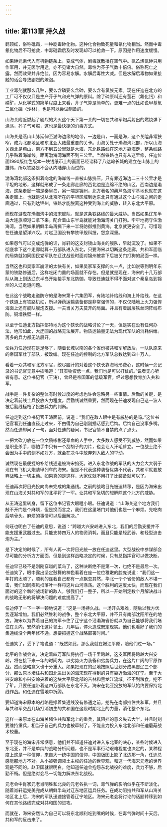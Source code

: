 ```yaml
---
---
---
```

title: 第113章 持久战
---



鹤顶红，俗称砒霜，一种剧毒砷化物。这种化合物致死量和氰化物相当。然而中毒氰化物后不可抢救，中毒砒霜后及时发现却可以抢救一下。原因是作用速度缓慢。

如果砷元素代入有机物链条上，变成气体，剧毒就散播在空气中。氯乙烯氯砷只用作军用，并无医学用途，亦不见诸大自然。毒性为芥子气数十倍倍。俗称死亡之露。然而效果并非绝佳，因为容易水解。水解后毒性大减。但是水解后毒物如果接触的话会导致剧烈的燎泡。

工业毒剂就那么几种，要么含磷要么含砷，要么含有氯族元素。现在任迪在北方的工厂可不仅仅只是生产芥子气和光气弹的原料。除了砷原料还有萤石（氟化钙）和磷矿，从化学式的简单程度上来看，芥子气算是简单的。更难一点的比如说甲基氧二氟化磷（沙林），也是可以尝试制备的。

山海关附近燃起了剧烈的大火这个天下第一关的一切在共和军炮兵射出的燃烧弹下涤荡，芥子气可燃，这也是最快捷的消毒方式。

山海关是燕山山脉延伸至渤海边缘的地带，一边是山，一面是海，这个关隘非常狭窄，成为北都地区和东北亚大陆最重要的关卡。山海关处于渤海湾北部，所以山海关西北是燕山，南方不到五公里就是大海，东北铁路线在这地方靠海走，整条线路几乎贴着海岸线。距离渤海湾海面不到三公里。当然铁路也只有从这里修，任迪位面1990版红色版本一块钱纸币上的画面已经诠释了八达岭长城的建立在山脉上的雄伟，所以铁路是不会从内陆穿山而过的。

渤海湾北部这条斜着向北的海岸线一直被山脉挤压，只有靠近海边二三十公里才是平坦的地形，这样就形成了一条走廊走廊的西北边是连绵不绝的山区，西南边是渤海，这条走廊一端是秦皇岛，另一端是锦州，北方著名的葫芦岛海军基地也就在这条走廊上。也就是说从北京所在的平坦区域到达东北只有通过这个山与海之间的走廊通过，只有到达锦州，铁路才能脱离这种受到海上的威胁，转入东北大平原。

而现在游曳在渤海湾中的海宋舰队。就是这条铁路线的最大威胁。当然如果辽东半岛大连旅顺港口拿下来。配合着山东半岛就能对渤海湾关门打狗。牢牢地扼守住渤海湾。当然如果朝鲜半岛再撕下来一半将防御推到黄海。北京就更安全了。可惜现在任迪是望洋兴叹。对赵卫国没有攀铁甲舰科技，怨念深重。

如果怨气可以变成炮弹的话，肖轩的这支封锁山海关的舰队，早就沉没了。如果不彻底拿下这个走廊就算十万部队进入东北，只要海宋以切断这条走廊，共和军面临的局势就如同国民党军队在辽沈战役时面对锦州被拿下后被关门打狗的局面一样。

当然这也和吴家军崩溃的太快有关，如果吴家军支撑的久一点，比如说等到明年东蒙的铁路修通后，这样吃闭门羹的场面就不存在。但是就是现在，海宋的十几万部队从海上到达辽东半岛开始接手东北防御。导致任迪就不得不面对这个秦皇岛到锦州的入辽走道问题。

在此这个战略走道防守的是海宋第十六集团军，有陆地补给线和海上补给线，在这个铁道上有铁路机动，所以弹药运输装备都是非常强悍的，不仅仅陆地上火力强悍海面上还有舰队舰炮支援。一夫当关万夫莫开的局面。并且有着层层铁丝网阵线布防。铜墙铁壁一样。

以至于任迪北方指挥部特地为这个狭长的战略讨论了一天，但是实在没有任何办法，地形如此，大迂回的战略无法展开。物质运输量无法为现代军队的消耗供给。再多的兵力都无法展开。

论兵力任迪现在是足够了，随着长城以南的各个省份被共和军解放后，一队队原来的帝国军壮丁部队，被改编。现在任迪的控制的北方军队总数达到四十万人。

看着一众共和军北方军官，绞尽脑汁的对着这个狭长靠海地形费心，这时候一旁记录的书记官无意中插嘴道：“其实物资低一点，我们也是可以打仗的。”说者无心听者有意。这位书记官（王涛），曾经是帝国军的低级军官。经过思想教育加入共和军。

战争是一件复杂的整体有时候过度的考虑也许会忽略另一些事情。后勤的关键，是决定着前线士兵投放火力程度。后勤线诚然重要，然而现在任迪发现自己这一波人被后勤线桎梏了投放兵力的判断。

任迪走到这位书记官王涛面前，说道：“我们在敌人眼中是有威胁的是吗。”这位书记官看到任迪直径走过来，不由得为自己刚刚插话感到后悔。后悔自己没事多嘴。然而任迪却问了一句，面对任迪的疑问，书记官情不自禁的点了点头。

一把大砍刀放在一位文质彬彬还晕血的人手中，大多数人感受不到威胁，然而如果是职业杀手，哪怕手中只有一个刮胡子的刀片，也会让人汗毛耸立。一位战士绝不会因为手中的剑不如对方，就会在决斗中放弃刺入敌人的举动。

诚然现在最便捷的补给线通道被海宋掐死。进入东北作战的军队的火力会大大弱于现在有飞机大炮装甲列车的海宋。但是不代表这种装备优势不代表，共和军就要放弃战略上一切主动。如果真的是这样，大家仗就不用打了比装备就可以了。

任迪再次将目光投向尚未完成的集通线。之前的战略目光被迫转移，是因为海宋出现在山海关对共和军的北平将了一军。让共和军急切的想解除这个北方的威胁。

从王涛这里转身，留下这位书记官大眼瞪小眼。任迪说道：“山海关这个地方我们敲不开门是个麻烦，但是换而言之，我们在这里堵门对他们也是一个麻烦。先吃肉后啃骨头。麻烦的事情可以后面解决。”

何旺也明白了任迪的意思，说道：“跨越大兴安岭进入东北，我们的后勤支援并不能支援重武器过去。只能支持四万人的物资消耗，而且只能是轻武器，和轻型迫击炮为主。”

是下决定的时候了，所有人再一次将目光统一放在任迪这里。大型战役中参谋部会尽可能的分析方方面面，但是到这样战略决定的时候，只有总指挥官可以做决断。

任迪早已经不是刚刚穿越的菜鸟了，这种决断绝不是第一次，也绝不是最后一次。任迪笑了，眼中露出坚定鼓舞的神色看着在座一位位稚嫩的脸庞说道：“我们这一年打的太顺了，顺利的连我自己都有一点飘忽其然，华北一个个省份的敌人不堪一击，我们如同疾风扫落叶一样将这片山河涤荡。这个胜利的速度太快，而现在我们面对的这个新的战场新的敌人，够我们打一整子，所以一开始制定数个月解决战斗的战略无形的将解决问题的难度提高了。”

任迪停了一下一字一顿地说道：“这是一场持久战。一场开头艰难，随后以我方优势逐渐增加。我们必然胜利的战争，整个东北大平原，并不只有南部沈阳所在的地方。海宋以为靠着自己的海军卡住了辽宁这个沿渤海省份就以为自己能够将我们堵住在关内，安然消化这片领土，几年后，停火造成既定现实。他们也看好了我们的集通线没个两年修不通。想要把握这个战略部署时间。”

任迪笑了，丢下了笔说道：“既然如此，那么我就在嫩江平原，陪他们过一场。”

北平的作战会议，决定着四万军队将执行一场千里跨越，这支军团将跨越大兴安岭，将在接下来一年的时间内，以劣势火力装备和劣势兵力，在这片广阔的平原作战。然而战略意义也十分重大。如果把现在的辽地按照后世划分成黑吉辽三个部分，那么原本堵住共和国北进出关的海宋现在得到的只有靠近渤海的辽宁。至于大兴安岭和小兴安岭夹着的这块大平原北部的吉林和黑龙江流域。征不到粮食，挖不了矿。只要任迪带着这四万部队在东北不灭。海宋在北亚投放的军队始终要保持北线作战。和任迪在雪地中折腾。

要知道海宋原本的战略是撑着集通线没有修通之前，抢先在南部挡住共和军，并且与共和军交战几场打消初生的共和国在这段时期北上的力量，消化整个东北。

这样一来原本在山海关堵住共和军北上的重兵，其阻挡的意义失去大半，并且时刻要维持重兵，相当于自己的兵力也被牵制了。不能全力投入东北北部和任迪蘑菇战术较量。

至于现在的海宋非常惬意，他们并不知道任迪对进入东北亚的决心，某些时候进入东北亚，并不是单纯的战略分析问题，也不是军事行动艰难程度也决定的，某种程度上这是一种信仰，来自大一统中国的信仰，中国版图上缺了北边那一角，任迪总感觉那地方不对。从小被强调领土主权的任迪的世界观，和这一代海宋元老的世界观是不同的。赵卫国就很明白，他知道任迪会抱怨东北战役的难度，兵力不够，后勤不畅。但是绝对会尽一切能力解决东北战役。

元老会中肖家元老肖明胜和北良的元老各执一词，毒气弹的影响似乎在不断淡化，随着肖轩运完美完成从朝鲜半岛对辽东地区运兵任务。在成功阻挡共和军从山海关地区北上后，海宋的军队迅速接管着辽宁地区。海宋元老会将讨论的话题转移到如何在其他路线完成对共和国的进攻。

而就在，海宋安然认为自己可以将东北顺利吃到嘴的时候，在毒气弹时间十天后。共和军的反击来了。